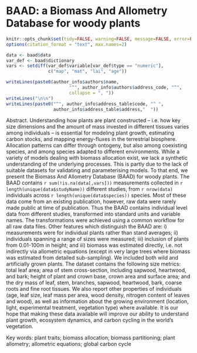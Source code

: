 # BAAD: a Biomass And Allometry Database for woody plants

```r
knitr::opts_chunk$set(tidy=FALSE, warning=FALSE, message=FALSE, error=FALSE, fig.cap="")
options(citation_format = "text", max.names=2)

data <- baad$data
var_def <- baad$dictionary
vars <- setdiff(var_def$variable[var_def$type == "numeric"],
                c("map", "mat", "lai", "age"))
```

```r
writeLines(paste0(author_info$authors$name,
                        "^", author_info$authors$address_code, "^",
                        collapse = ", "))
writeLines("\n\n")
writeLines(paste0("^", author_info$address_table$code, "^ ",
                  author_info$address_table$address,"  "))
```

Abstract. Understanding how plants are plant constructed -- i.e. how key size dimensions and the amount of mass invested in different tissues varies among individuals -- is essential for modeling plant growth, estimating carbon stocks, and mapping energy-fluxes in the terrestrial biosphere. Allocation patterns can differ through ontogeny, but also among coexisting species, and among species adapted to different environments. While a variety of models dealing with biomass allocation exist, we lack a synthetic understanding of the underlying processes. This is partly due to the lack of suitable datasets for validating and parameterising models. To that end, we present the Biomass And Allometry Database (BAAD) for woody plants. The BAAD contains `r sum(!is.na(data[,vars]))` measurements collected in `r length(unique(data$studyName))` different studies, from `r nrow(data)` individuals across `r length(unique(data$species))` species. Most of these data come from an existing publication, however, raw data were rarely made public at time of publication. Thus the BAAD contains individual level data from different studies, transformed into standard units and variable names. The transformations were achieved using a common workflow for all raw data files. Other features which distinguish the BAAD are: i) measurements were for individual plants rather than stand averages; ii) individuals spanning a range of sizes were measured; iii) inclusion of plants from 0.01-100m in height; and iii) biomass was estimated directly, i.e. not indirectly via allometric equations (except in very large trees where biomass was estimated from detailed sub-sampling). We included both wild and artificially grown plants. The dataset contains the following size metrics: total leaf area; area of stem cross-section, including sapwood, heartwood, and bark; height of plant and crown base, crown area and surface area; and the dry mass of leaf, stem, branches, sapwood, heartwood, bark, coarse roots and fine root tissues. We also report other properties of individuals (age, leaf size, leaf mass per area, wood density, nitrogen content of leaves and wood), as well as information about the growing environment (location, light, experimental treatment, vegetation type) where available. It is our hope that making these data available will improve our ability to understand plant growth, ecosystem dynamics, and carbon cycling in the world's vegetation.

Key words: plant traits; biomass allocation; biomass partitioning; plant allometry; allometric equations; global carbon cycle

